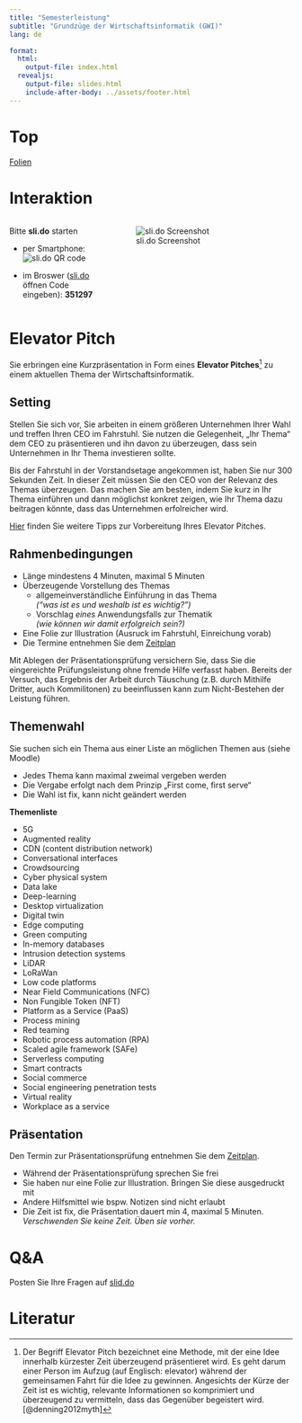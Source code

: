 ```yaml
---
title: "Semesterleistung"
subtitle: "Grundzüge der Wirtschaftsinformatik (GWI)"
lang: de

format: 
  html:
    output-file: index.html
  revealjs:
    output-file: slides.html 
    include-after-body: ../assets/footer.html
---
```


# Top {visibility="hidden" .slide-link-hidden .unlisted}
[Folien](slides.html)

# Interaktion {.html-hidden .unlisted}

::: {.columns}
::: {.column width=34%}
Bitte __sli.do__ starten

- per Smartphone:  
  ![sli.do QR code](../0/images/slido-qr.png)

- im Broswer ([sli.do](https://sli.do) öffnen Code eingeben): __351297__
:::
::: {.column width=66%}
![sli.do Screenshot](../0/images/slido.svg)
:::
:::

# Elevator Pitch {.vertical-center background-color=blue background-image="images/bg.jpeg"}

Sie erbringen eine Kurzpräsentation in Form eines __Elevator Pitches__[^1] zu einem aktuellen Thema der Wirtschaftsinformatik.

## Setting {visibility="hidden"}

[^1]:Der Begriff Elevator Pitch bezeichnet eine Methode, mit der eine Idee innerhalb kürzester Zeit überzeugend präsentieret wird. Es geht darum einer Person im Aufzug (auf Englisch: elevator) während der gemeinsamen Fahrt für die Idee zu gewinnen. Angesichts der Kürze der Zeit ist es wichtig, relevante Informationen so komprimiert und überzeugend zu vermitteln, dass das Gegenüber begeistert wird. [@denning2012myth]

:::{.notes}
Stellen Sie sich vor, Sie arbeiten in einem größeren Unternehmen Ihrer Wahl und treffen Ihren CEO im Fahrstuhl. Sie nutzen die Gelegenheit, „Ihr Thema“ dem CEO zu präsentieren und ihn davon zu überzeugen, dass sein Unternehmen in Ihr Thema investieren sollte.

Bis der Fahrstuhl in der Vorstandsetage angekommen ist, haben Sie nur 300 Sekunden Zeit. In dieser Zeit müssen Sie den CEO von der Relevanz des Themas überzeugen. Das machen Sie am besten, indem Sie kurz in Ihr Thema einführen und dann möglichst konkret zeigen, wie Ihr Thema dazu beitragen könnte, dass das Unternehmen erfolreicher wird.

[Hier](https://blog.hubspot.de/sales/elevator-pitch) finden Sie weitere Tipps zur Vorbereitung Ihres Elevator Pitches.
:::

## Rahmenbedingungen 

:::{.incremental}
- Länge mindestens 4 Minuten, maximal 5 Minuten
- Überzeugende Vorstellung des Themas
  - allgemeinverständliche Einführung in das Thema   
    *("was ist es und weshalb ist es wichtig?")*
  - Vorschlag *eines* Anwendungsfalls zur Thematik  
    *(wie können wir damit erfolgreich sein?)*
- Eine Folie zur Illustration (Ausruck im Fahrstuhl, Einreichung vorab)
- Die Termine entnehmen Sie dem [Zeitplan](../0/#tbl-schedule)
:::

:::{.notes}
Mit Ablegen der Präsentationsprüfung versichern Sie, dass Sie die eingereichte Prüfungsleistung ohne fremde Hilfe verfasst haben. Bereits der Versuch, das Ergebnis der Arbeit durch Täuschung (z.B. durch Mithilfe Dritter, auch Kommilitonen) zu beeinflussen kann zum Nicht-Bestehen der Leistung führen.
:::

## Themenwahl

Sie suchen sich ein Thema aus einer Liste an möglichen Themen aus (siehe Moodle)

:::{.incremental}
- Jedes Thema kann maximal zweimal vergeben werden
- Die Vergabe erfolgt nach dem Prinzip „First come, first serve“
- Die Wahl ist fix, kann nicht geändert werden
:::

:::{.notes}
__Themenliste__

- 5G
- Augmented reality
- CDN (content distribution network)
- Conversational interfaces
- Crowdsourcing
- Cyber physical system
- Data lake
- Deep-learning
- Desktop virtualization
- Digital twin
- Edge computing
- Green computing
- In-memory databases
- Intrusion detection systems
- LiDAR
- LoRaWan
- Low code platforms
- Near Field Communications (NFC)
- Non Fungible Token (NFT)
- Platform as a Service (PaaS)
- Process mining
- Red teaming
- Robotic process automation (RPA)
- Scaled agile framework (SAFe)
- Serverless computing
- Smart contracts
- Social commerce
- Social engineering penetration tests
- Virtual reality
- Workplace as a service
:::

## Präsentation

Den Termin zur Präsentationsprüfung entnehmen Sie dem [Zeitplan](../0/#tbl-schedule).

:::{.incremental}
- Während der Präsentationsprüfung sprechen Sie frei
- Sie haben nur eine Folie zur Illustration. Bringen Sie diese ausgedruckt mit
- Andere Hilfsmittel wie bspw. Notizen sind nicht erlaubt
- Die Zeit ist fix, die Präsentation dauert min 4, maximal 5 Minuten.   
  *Verschwenden Sie keine Zeit. Üben sie vorher.*
:::

# Q&A {.vertical-center background-color=blue background-image="images/question.jpeg" .unlisted .html-hidden}

Posten Sie Ihre Fragen auf [slid.do](https://wall.sli.do/event/g3boKvAbWjVWsoKXcGR36j?section=79a2aafc-ddd2-4d5d-88a0-48e281ad2797) 

::: {#refs}
# Literatur {visibility="hidden"}
:::